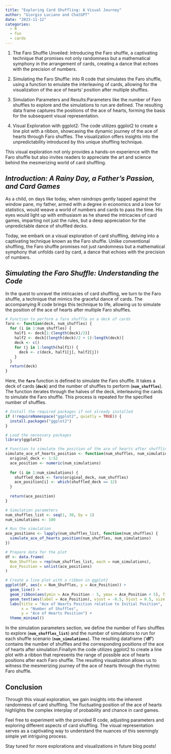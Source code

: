 ```yaml
---
title: "Exploring Card Shuffling: A Visual Journey"
author: "Giorgio Luciano and ChatGPT"
date: "2023-11-12"
categories: 
  - R
  - fun
  - cards
---
```


1.  The Faro Shuffle Unveiled: Introducing the Faro shuffle, a captivating technique that promises not only randomness but a mathematical symphony in the arrangement of cards, creating a dance that echoes with the precision of numbers.

2.  Simulating the Faro Shuffle: into R code that simulates the Faro shuffle, using a function to emulate the interleaving of cards, allowing for the visualization of the ace of hearts' position after multiple shuffles.

3.  Simulation Parameters and Results:Parameters like the number of Faro shuffles to explore and the simulations to run are defined. The resulting data frame captures the positions of the ace of hearts, forming the basis for the subsequent visual representation.

4.  Visual Exploration with ggplot2: The code utilizes ggplot2 to create a line plot with a ribbon, showcasing the dynamic journey of the ace of hearts through Faro shuffles. The visualization offers insights into the unpredictability introduced by this unique shuffling technique.

This visual exploration not only provides a hands-on experience with the Faro shuffle but also invites readers to appreciate the art and science behind the mesmerizing world of card shuffling.

## *Introduction: A Rainy Day, a Father's Passion, and Card Games*

As a child, on days like today, when raindrops gently tapped against the window pane, my father, armed with a degree in economics and a love for statistics, would weave a world of numbers and cards to pass the time. His eyes would light up with enthusiasm as he shared the intricacies of card games, imparting not just the rules, but a deep appreciation for the unpredictable dance of shuffled decks.

Today, we embark on a visual exploration of card shuffling, delving into a captivating technique known as the Faro shuffle. Unlike conventional shuffling, the Faro shuffle promises not just randomness but a mathematical symphony that unfolds card by card, a dance that echoes with the precision of numbers.

## *Simulating the Faro Shuffle: Understanding the Code*

In the quest to unravel the intricacies of card shuffling, we turn to the Faro shuffle, a technique that mimics the graceful dance of cards. The accompanying R code brings this technique to life, allowing us to simulate the position of the ace of hearts after multiple Faro shuffles.

```r


# Function to perform a faro shuffle on a deck of cards
faro <- function(deck, num_shuffles) {
  for (i in 1:num_shuffles) {
    half1 <- deck[1:(length(deck)/2)]
    half2 <- deck[(length(deck)/2 + 1):length(deck)]
    deck <- c()
    for (j in 1:length(half1)) {
      deck <- c(deck, half1[j], half2[j])
    }
  }
  return(deck)
}


```

Here, the **`faro`** function is defined to simulate the Faro shuffle. It takes a deck of cards (**`deck`**) and the number of shuffles to perform (**`num_shuffles`**). The function iterates through the halves of the deck, interleaving the cards to simulate the Faro shuffle. This process is repeated for the specified number of shuffles.

```r
# Install the required packages if not already installed
if (!requireNamespace("ggplot2", quietly = TRUE)) {
  install.packages("ggplot2")
}

# Load the necessary packages
library(ggplot2)

# Function to simulate the position of the ace of hearts after shuffling
simulate_ace_of_hearts_position <- function(num_shuffles, num_simulations) {
  original_deck <- 1:52
  ace_position <- numeric(num_simulations)
  
  for (i in 1:num_simulations) {
    shuffled_deck <- faro(original_deck, num_shuffles)
    ace_position[i] <- which(shuffled_deck == 12)
  }
  
  return(ace_position)
}

# Simulation parameters
num_shuffles_list <- seq(1, 30, by = 1)
num_simulations <- 100

# Run the simulation
ace_positions <- lapply(num_shuffles_list, function(num_shuffles) {
  simulate_ace_of_hearts_position(num_shuffles, num_simulations)
})

# Prepare data for the plot
df <- data.frame(
  Num_Shuffles = rep(num_shuffles_list, each = num_simulations),
  Ace_Position = unlist(ace_positions)
)

# Create a line plot with a ribbon in ggplot2
ggplot(df, aes(x = Num_Shuffles, y = Ace_Position)) +
  geom_line() +
  geom_ribbon(aes(ymin = Ace_Position - 5, ymax = Ace_Position + 5), fill = "lightblue", alpha = 0.3) +
  geom_text(aes(label = Ace_Position), vjust = -0.5, hjust = 0.5, size = 3) +
  labs(title = "Ace of Hearts Position relative to Initial Position",
       x = "Number of Shuffles",
       y = "Ace of Hearts Position") +
  theme_minimal()


```

In the simulation parameters section, we define the number of Faro shuffles to explore (**`num_shuffles_list`**) and the number of simulations to run for each shuffle scenario (**`num_simulations`**). The resulting dataframe ('**df'**) contains the number of shuffles and the corresponding positions of the ace of hearts after simulation.Finallym the code utilizes ggplot2 to create a line plot with a ribbon that represents the range of possible ace of hearts positions after each Faro shuffle. The resulting visualization allows us to witness the mesmerizing journey of the ace of hearts through the rhytmic Faro shuffle.

## **Conclusion**

Through this visual exploration, we gain insights into the inherent randomness of card shuffling. The fluctuating position of the ace of hearts highlights the complex interplay of probability and chance in card games.

Feel free to experiment with the provided R code, adjusting parameters and exploring different aspects of card shuffling. The visual representation serves as a captivating way to understand the nuances of this seemingly simple yet intriguing process.

Stay tuned for more explorations and visualizations in future blog posts!
